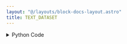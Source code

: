 ```yaml
---
layout: "@/layouts/block-docs-layout.astro"
title: TEXT_DATASET
---
```



<PythonDocsDisplay docstring={docstring} />

<details>
<summary>Python Code</summary>
```python
from flojoy import flojoy, DataFrame, Array
from sklearn.datasets import fetch_20newsgroups
from sklearn.utils import Bunch
import pandas as pd
from typing import cast, Literal, Optional


# TODO: Add more datasets to this node.
@flojoy
def TEXT_DATASET(
    subset: Literal["train", "test", "all"] = "train",
    categories: Optional[Array] = None,
    remove_headers: bool = False,
    remove_footers: bool = False,
    remove_quotes: bool = False,
) -> DataFrame:
    """The TEXT_DATASET node loads the 20 newsgroups dataset from scikit-learn.

    The data is returned as a dataframe with one column containing the text and the other containing the category.

    Parameters
    ----------
    subset : "train" | "test" | "all", default="train"
        Select the dataset to load: "train" for the training set, "test" for the test set, "all" for both.
    categories : list of str, optional
        Select the categories to load. By default, all categories are loaded.
        The list of all categories is:
        'alt.atheism',
        'comp.graphics',
        'comp.os.ms-windows.misc',
        'comp.sys.ibm.pc.hardware',
        'comp.sys.mac.hardware',
        'comp.windows.x',
        'misc.forsale',
        'rec.autos',
        'rec.motorcycles',
        'rec.sport.baseball',
        'rec.sport.hockey',
        'sci.crypt',
        'sci.electronics',
        'sci.med',
        'sci.space',
        'soc.religion.christian',
        'talk.politics.guns',
        'talk.politics.mideast',
        'talk.politics.misc',
        'talk.religion.misc'
    remove_headers : boolean, default=false
        Remove the headers from the data.
    remove_footers : boolean, default=false
        Remove the footers from the data.
    remove_quotes : boolean, default=false
        Remove the quotes from the data.

    Returns
    -------
    DataFrame
    """

    to_remove = tuple(
        ["headers" for remove_headers in [remove_headers] if remove_headers]
        + ["footers" for remove_footers in [remove_footers] if remove_footers]
        + ["quotes" for remove_quotes in [remove_quotes] if remove_quotes]
    )

    newsgroups = fetch_20newsgroups(
        subset=subset,
        categories=categories.unwrap() if categories else None,
        remove=to_remove,
    )

    newsgroups = cast(Bunch, newsgroups)
    data = newsgroups.data
    labels = [newsgroups.target_names[i] for i in newsgroups.target]

    df = pd.DataFrame({"Text": data, "Label": labels})
    return DataFrame(df=df)

```
[Find this Flojoy Block on GitHub](https://github.com/flojoy-ai/blocks/blob/main/blocks/GENERATORS/SAMPLE_DATASETS/TEXT_DATASET/TEXT_DATASET.py)
</details>

## Example

<GetHelpWidget />

<AppDisplay app={app} blockName="TEXT_DATASET" client:visible />

In this example, the `TEXT_DATASET` node is used to load the 20 newsgroups dataset. Only the training subset is selected, and the two categories that are loaded are `comp.graphics` and `alt.atheism`.

`REMOVE_HEADERS`, `REMOVE_FOOTERS`, and `REMOVE_QUOTES` are also set to `true` in order to remove the headers, footers, and quotes from the data.

